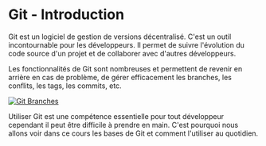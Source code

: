 <h1>Git - Introduction</h1>

Git est un logiciel de gestion de versions décentralisé. C'est un outil incontournable pour les développeurs. Il permet de suivre l'évolution du code source d'un projet et de collaborer avec d'autres développeurs.

Les fonctionnalités de Git sont nombreuses et permettent de revenir en arrière en cas de problème, de gérer efficacement les branches, les conflits, les tags, les commits, etc.

<a href="/git/branche_git.png" target="_blank"><img src="/git/branche_git.png" alt="Git Branches" /></a>

Utiliser Git est une compétence essentielle pour tout développeur cependant il peut être difficile à prendre en main. C'est pourquoi nous allons voir dans ce cours les bases de Git et comment l'utiliser au quotidien.